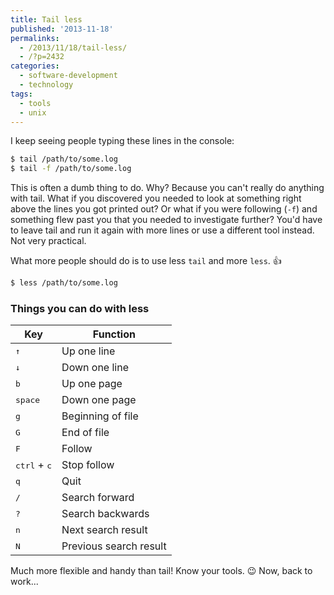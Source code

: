 ---
title: Tail less
published: '2013-11-18'
permalinks:
  - /2013/11/18/tail-less/
  - /?p=2432
categories:
  - software-development
  - technology
tags:
  - tools
  - unix
---

I keep seeing people typing these lines in the console:

```bash
$ tail /path/to/some.log
$ tail -f /path/to/some.log
```

This is often a dumb thing to do. Why? Because you can't really do anything with tail. What if you discovered you needed to look at something right above the lines you got printed out? Or what if you were following (`-f`) and something flew past you that you needed to investigate further? You'd have to leave tail and run it again with more lines or use a different tool instead. Not very practical.

What more people should do is to use less `tail` and more `less`. 👍

```bash
$ less /path/to/some.log
```

### Things you can do with less

| Key                            | Function               |
| ------------------------------ | ---------------------- |
| <kbd>↑</kbd>                   | Up one line            |
| <kbd>↓</kbd>                   | Down one line          |
| <kbd>b</kbd>                   | Up one page            |
| <kbd>space</kbd>               | Down one page          |
| <kbd>g</kbd>                   | Beginning of file      |
| <kbd>G</kbd>                   | End of file            |
| <kbd>F</kbd>                   | Follow                 |
| <kbd>ctrl</kbd> + <kbd>c</kbd> | Stop follow            |
| <kbd>q</kbd>                   | Quit                   |
| <kbd>/</kbd>                   | Search forward         |
| <kbd>?</kbd>                   | Search backwards       |
| <kbd>n</kbd>                   | Next search result     |
| <kbd>N</kbd>                   | Previous search result |

Much more flexible and handy than tail! Know your tools. 😉 Now, back to work...
